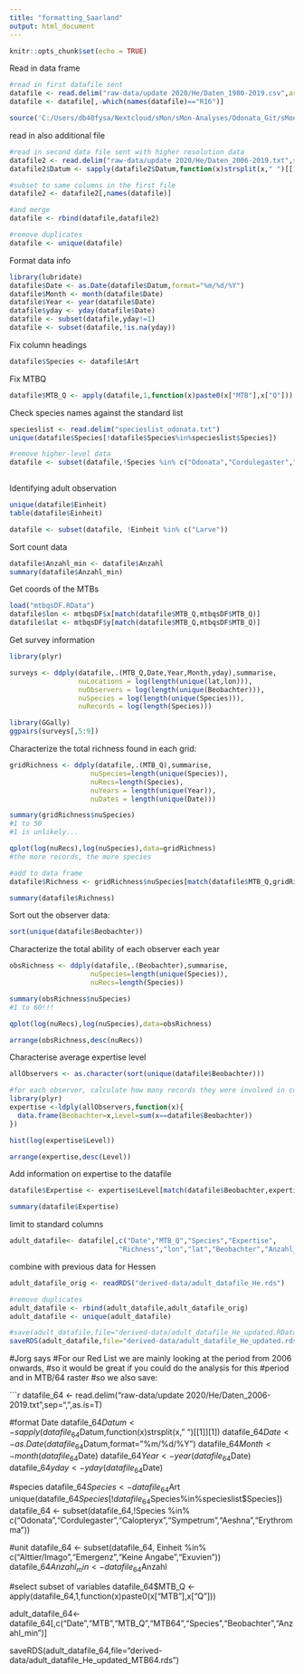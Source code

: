 ```yaml
---
title: "formatting_Saarland"
output: html_document
---
```


```r

knitr::opts_chunk$set(echo = TRUE)

```

Read in data frame

```r

#read in first datafile sent
datafile <- read.delim("raw-data/update 2020/He/Daten_1980-2019.csv",as.is=T,sep=",")
datafile <- datafile[,-which(names(datafile)=="R16")]

source('C:/Users/db40fysa/Nextcloud/sMon/sMon-Analyses/Odonata_Git/sMon-insects/R/sparta_wrapper_functions.R')

```

read in also additional file

```r

#read in second data file sent with higher resolution data
datafile2 <- read.delim("raw-data/update 2020/He/Daten_2006-2019.txt",sep=",",as.is=T)
datafile2$Datum <- sapply(datafile2$Datum,function(x)strsplit(x," ")[[1]][1])

#subset to same columns in the first file
datafile2 <- datafile2[,names(datafile)]

#and merge
datafile <- rbind(datafile,datafile2)

#remove duplicates
datafile <- unique(datafile)

```


Format data info

```r

library(lubridate)
datafile$Date <- as.Date(datafile$Datum,format="%m/%d/%Y")
datafile$Month <- month(datafile$Date)
datafile$Year <- year(datafile$Date)
datafile$yday <- yday(datafile$Date)
datafile <- subset(datafile,yday!=1)
datafile <- subset(datafile,!is.na(yday))

```

Fix column headings
```r

datafile$Species <- datafile$Art

```

Fix MTBQ
```r

datafile$MTB_Q <- apply(datafile,1,function(x)paste0(x["MTB"],x["Q"]))

```

Check species names against the standard list

```r
specieslist <- read.delim("specieslist_odonata.txt")
unique(datafile$Species[!datafile$Species%in%specieslist$Species])

#remove higher-level data
datafile <- subset(datafile,!Species %in% c("Odonata","Cordulegaster","Calopteryx","Sympetrum","Aeshna","Erythromma"))
  
```

Identifying adult observation

```r

unique(datafile$Einheit)
table(datafile$Einheit)

datafile <- subset(datafile, !Einheit %in% c("Larve"))

```

Sort count data

```r

datafile$Anzahl_min <- datafile$Anzahl
summary(datafile$Anzahl_min)

```

Get coords of the MTBs

```r

load("mtbqsDF.RData")
datafile$lon <- mtbqsDF$x[match(datafile$MTB_Q,mtbqsDF$MTB_Q)]
datafile$lat <- mtbqsDF$y[match(datafile$MTB_Q,mtbqsDF$MTB_Q)]

```


Get survey information

```r

library(plyr)

surveys <- ddply(datafile,.(MTB_Q,Date,Year,Month,yday),summarise,
                 nuLocations = log(length(unique(lat,lon))),
                 nuObservers = log(length(unique(Beobachter))),
                 nuSpecies = log(length(unique(Species))),
                 nuRecords = log(length(Species)))

library(GGally)
ggpairs(surveys[,5:9])

```

Characterize the total richness found in each grid:

```r

gridRichness <- ddply(datafile,.(MTB_Q),summarise,
                    nuSpecies=length(unique(Species)),
                    nuRecs=length(Species),
                    nuYears = length(unique(Year)),
                    nuDates = length(unique(Date)))

summary(gridRichness$nuSpecies)
#1 to 50
#1 is unlikely...

qplot(log(nuRecs),log(nuSpecies),data=gridRichness)
#the more records, the more species

#add to data frame
datafile$Richness <- gridRichness$nuSpecies[match(datafile$MTB_Q,gridRichness$MTB_Q)]

summary(datafile$Richness)

```

Sort out the observer data:

```r

sort(unique(datafile$Beobachter))

```

Characterize the total ability of each observer each year

```r

obsRichness <- ddply(datafile,.(Beobachter),summarise,
                    nuSpecies=length(unique(Species)),
                    nuRecs=length(Species))

summary(obsRichness$nuSpecies)
#1 to 60!!!

qplot(log(nuRecs),log(nuSpecies),data=obsRichness)

arrange(obsRichness,desc(nuRecs))

```

Characterise average expertise level

```r

allObservers <- as.character(sort(unique(datafile$Beobachter)))

#for each observer, calculate how many records they were involved in collecting
library(plyr)
expertise <-ldply(allObservers,function(x){
  data.frame(Beobachter=x,Level=sum(x==datafile$Beobachter))
})

hist(log(expertise$Level))  

arrange(expertise,desc(Level))

```

Add information on expertise to the datafile

```r

datafile$Expertise <- expertise$Level[match(datafile$Beobachter,expertise$Beobachter)]

summary(datafile$Expertise)

```

limit to standard columns
```r

adult_datafile<- datafile[,c("Date","MTB_Q","Species","Expertise",
                           "Richness","lon","lat","Beobachter","Anzahl_min")]

```


combine with previous data for Hessen

```r

adult_datafile_orig <- readRDS("derived-data/adult_datafile_He.rds")

#remove duplicates
adult_datafile <- rbind(adult_datafile,adult_datafile_orig) 
adult_datafile <- unique(adult_datafile)

```


```r

#save(adult_datafile,file="derived-data/adult_datafile_He_updated.RData")
saveRDS(adult_datafile,file="derived-data/adult_datafile_He_updated.rds")

```

#Jorg says
#For our Red List we are mainly looking at the period from 2006 onwards, 
#so it would be great if you could do the analysis for this #period and in MTB/64 raster
#so we also save:

```r

datafile_64 <- read.delim("raw-data/update 2020/He/Daten_2006-2019.txt",sep=",",as.is=T)

#format Date
datafile_64$Datum <- sapply(datafile_64$Datum,function(x)strsplit(x," ")[[1]][1])
datafile_64$Date <- as.Date(datafile_64$Datum,format="%m/%d/%Y")
datafile_64$Month <- month(datafile_64$Date)
datafile_64$Year <- year(datafile_64$Date)
datafile_64$yday <- yday(datafile_64$Date)

#species
datafile_64$Species <- datafile_64$Art
unique(datafile_64$Species[!datafile_64$Species%in%specieslist$Species])
datafile_64 <- subset(datafile_64,!Species %in% c("Odonata","Cordulegaster","Calopteryx","Sympetrum","Aeshna","Erythromma"))

#unit
datafile_64 <- subset(datafile_64, Einheit %in% c("Alttier/Imago","Emergenz","Keine Angabe","Exuvien"))
datafile_64$Anzahl_min <- datafile_64$Anzahl

#select subset of variables
datafile_64$MTB_Q <- apply(datafile_64,1,function(x)paste0(x["MTB"],x["Q"]))

adult_datafile_64<- datafile_64[,c("Date","MTB","MTB_Q","MTB64","Species","Beobachter","Anzahl_min")]


saveRDS(adult_datafile_64,file="derived-data/adult_datafile_He_updated_MTB64.rds")
